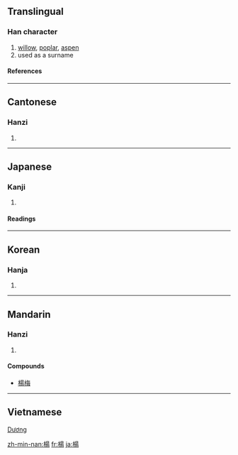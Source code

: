 {{see|杨}}

==Translingual==
===Han character===
{{Han char|rn=75|rad=木|as=09|sn=13|four=4692<sub>7</sub>|canj=木日一竹 (DAMH)}}
# [[willow]], [[poplar]], [[aspen]]
# used as a surname
====References====
{{Han ref|kx=0538.300|dkj=15112|dj=0926.110|hdz=21248.040|uh=694A|ud=26954|bh=B7A8|bd=47016}}

----
==Cantonese==
===Hanzi===
{{yue-hanzi|jyut=|y=yeung4}}
# {{defn|Cantonese}}

----
==Japanese==
===Kanji===
{{ja-kanji|grade=|rs=木09}}
# {{defn|Japanese}} 
====Readings====
{{ja-readings|on=[[よう]] (yō)|kun=[[やなぎ]] (yanagi)}}

----
==Korean==
===Hanja===
{{ko-hanja|hangeul=양|eumhun=|rv=yang|mr=yang|y=yang}}
# {{defn|Korean}}

----
==Mandarin==
===Hanzi===
{{cmn-hanzi|sim=杨|pin=[[yáng]] ([[yang2]])|wg=yang<sup>2</sup>}}
# {{defn|Mandarin}}

====Compounds====
*[[楊梅]]
----
==Vietnamese==
[[Dương]]

[[zh-min-nan:楊]]
[[fr:楊]]
[[ja:楊]]